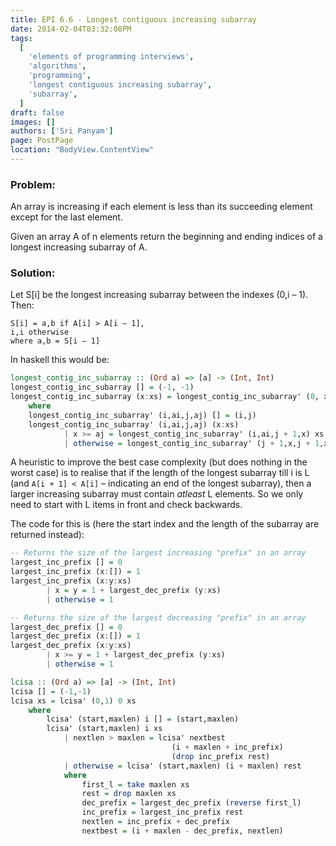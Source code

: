 ```yaml
---
title: EPI 6.6 - Longest contiguous increasing subarray
date: 2014-02-04T03:32:08PM
tags:
  [
    'elements of programming interviews',
    'algorithms',
    'programming',
    'longest contiguous increasing subarray',
    'subarray',
  ]
draft: false
images: []
authors: ['Sri Panyam']
page: PostPage
location: "BodyView.ContentView"
---
```


### Problem:

An array is increasing if each element is less than its succeeding element except for the last element.

Given an array A of n elements return the beginning and ending indices of a longest increasing subarray of A.

### Solution:

Let S[i] be the longest increasing subarray between the indexes (0,i – 1). Then:

```
S[i] = a,b if A[i] > A[i – 1],
i,i otherwise
where a,b = S[i – 1]
```

In haskell this would be:

```haskell showLineNumbers
longest_contig_inc_subarray :: (Ord a) => [a] -> (Int, Int)
longest_contig_inc_subarray [] = (-1, -1)
longest_contig_inc_subarray (x:xs) = longest_contig_inc_subarray' (0, x, 0, x) xs
    where
    longest_contig_inc_subarray' (i,ai,j,aj) [] = (i,j)
    longest_contig_inc_subarray' (i,ai,j,aj) (x:xs)
            | x >= aj = longest_contig_inc_subarray' (i,ai,j + 1,x) xs
            | otherwise = longest_contig_inc_subarray' (j + 1,x,j + 1,x) xs
```

A heuristic to improve the best case complexity (but does nothing in the worst case) is to realise that if the length of the longest subarray till i is L (and `A[i + 1] < A[i]` – indicating an end of the longest subarray), then a larger increasing subarray must contain _atleast_ L elements. So we only need to start with L items in front and check backwards.

The code for this is (here the start index and the length of the subarray are returned instead):

```haskell showLineNumbers
-- Returns the size of the largest increasing "prefix" in an array
largest_inc_prefix [] = 0
largest_inc_prefix (x:[]) = 1
largest_inc_prefix (x:y:xs)
        | x = y = 1 + largest_dec_prefix (y:xs)
        | otherwise = 1

-- Returns the size of the largest decreasing "prefix" in an array
largest_dec_prefix [] = 0
largest_dec_prefix (x:[]) = 1
largest_dec_prefix (x:y:xs)
        | x >= y = 1 + largest_dec_prefix (y:xs)
        | otherwise = 1

lcisa :: (Ord a) => [a] -> (Int, Int)
lcisa [] = (-1,-1)
lcisa xs = lcisa' (0,1) 0 xs
    where
        lcisa' (start,maxlen) i [] = (start,maxlen)
        lcisa' (start,maxlen) i xs
            | nextlen > maxlen = lcisa' nextbest
                                    (i + maxlen + inc_prefix)
                                    (drop inc_prefix rest)
            | otherwise = lcisa' (start,maxlen) (i + maxlen) rest
            where
                first_l = take maxlen xs
                rest = drop maxlen xs
                dec_prefix = largest_dec_prefix (reverse first_l)
                inc_prefix = largest_inc_prefix rest
                nextlen = inc_prefix + dec_prefix
                nextbest = (i + maxlen - dec_prefix, nextlen)
```
